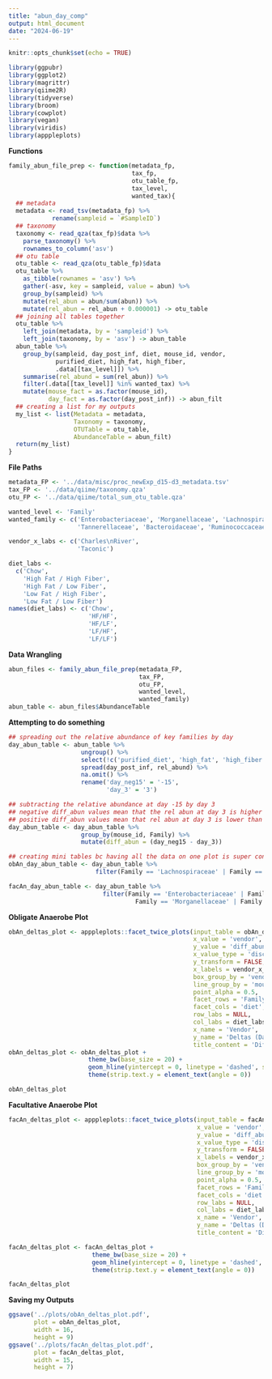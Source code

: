 ```yaml
---
title: "abun_day_comp"
output: html_document
date: "2024-06-19"
---
```


```r
knitr::opts_chunk$set(echo = TRUE)
```

```r
library(ggpubr)
library(ggplot2)
library(magrittr)
library(qiime2R)
library(tidyverse)
library(broom)
library(cowplot)
library(vegan)
library(viridis)
library(apppleplots)
```

**Functions**
```r
family_abun_file_prep <- function(metadata_fp,
                                  tax_fp,
                                  otu_table_fp,
                                  tax_level,
                                  wanted_tax){
  ## metadata
  metadata <- read_tsv(metadata_fp) %>% 
            rename(sampleid = `#SampleID`)
  ## taxonomy
  taxonomy <- read_qza(tax_fp)$data %>% 
    parse_taxonomy() %>% 
    rownames_to_column('asv')
  ## otu table 
  otu_table <- read_qza(otu_table_fp)$data
  otu_table %>% 
    as_tibble(rownames = 'asv') %>% 
    gather(-asv, key = sampleid, value = abun) %>% 
    group_by(sampleid) %>% 
    mutate(rel_abun = abun/sum(abun)) %>% 
    mutate(rel_abun = rel_abun + 0.000001) -> otu_table
  ## joining all tables together 
  otu_table %>% 
    left_join(metadata, by = 'sampleid') %>% 
    left_join(taxonomy, by = 'asv') -> abun_table
  abun_table %>% 
    group_by(sampleid, day_post_inf, diet, mouse_id, vendor,
             purified_diet, high_fat, high_fiber, 
             .data[[tax_level]]) %>% 
    summarise(rel_abund = sum(rel_abun)) %>% 
    filter(.data[[tax_level]] %in% wanted_tax) %>% 
    mutate(mouse_fact = as.factor(mouse_id),
           day_fact = as.factor(day_post_inf)) -> abun_filt
  ## creating a list for my outputs
  my_list <- list(Metadata = metadata,
                  Taxonomy = taxonomy,
                  OTUTable = otu_table,
                  AbundanceTable = abun_filt)
  return(my_list)
}
```

**File Paths**
```r
metadata_FP <- '../data/misc/proc_newExp_d15-d3_metadata.tsv'
tax_FP <- '../data/qiime/taxonomy.qza'
otu_FP <- '../data/qiime/total_sum_otu_table.qza'

wanted_level <- 'Family'
wanted_family <- c('Enterobacteriaceae', 'Morganellaceae', 'Lachnospiraceae', 'Enterococcaceae',
                   'Tannerellaceae', 'Bacteroidaceae', 'Ruminococcaceae', 'Peptostreptococcaceae')

vendor_x_labs <- c('Charles\nRiver',
                   'Taconic')

diet_labs <- 
  c('Chow', 
    'High Fat / High Fiber', 
    'High Fat / Low Fiber', 
    'Low Fat / High Fiber', 
    'Low Fat / Low Fiber')
names(diet_labs) <- c('Chow', 
                      'HF/HF', 
                      'HF/LF', 
                      'LF/HF', 
                      'LF/LF')
```

**Data Wrangling**
```r
abun_files <- family_abun_file_prep(metadata_FP,
                                    tax_FP,
                                    otu_FP,
                                    wanted_level,
                                    wanted_family)
abun_table <- abun_files$AbundanceTable
```

**Attempting to do something**
```r
## spreading out the relative abundance of key families by day 
day_abun_table <- abun_table %>% 
                    ungroup() %>% 
                    select(!c('purified_diet', 'high_fat', 'high_fiber', 'mouse_fact', 'day_fact', 'sampleid')) %>% 
                    spread(day_post_inf, rel_abund) %>% 
                    na.omit() %>% 
                    rename('day_neg15' = '-15',
                           'day_3' = '3')

## subtracting the relative abundance at day -15 by day 3
## negative diff_abun values mean that the rel abun at day 3 is higher than day -15
## positive diff_abun values mean that rel abun at day 3 is lower than day -15
day_abun_table <- day_abun_table %>% 
                    group_by(mouse_id, Family) %>% 
                    mutate(diff_abun = (day_neg15 - day_3))

## creating mini tables bc having all the data on one plot is super confusing 
obAn_day_abun_table <- day_abun_table %>% 
                        filter(Family == 'Lachnospiraceae' | Family == 'Ruminococcaceae' | Family == 'Bacteroidaceae' | Family == 'Tannerellaceae' | Family == 'Peptostreptococcaceae')

facAn_day_abun_table <- day_abun_table %>% 
                          filter(Family == 'Enterobacteriaceae' | Family == 'Enterococcaceae' | 
                                   Family == 'Morganellaceae' | Family == 'Lactobacillaceae')
```

**Obligate Anaerobe Plot**
```r
obAn_deltas_plot <- apppleplots::facet_twice_plots(input_table = obAn_day_abun_table,
                                                   x_value = 'vendor',
                                                   y_value = 'diff_abun',
                                                   x_value_type = 'discrete',
                                                   y_transform = FALSE,
                                                   x_labels = vendor_x_labs,
                                                   box_group_by = 'vendor',
                                                   line_group_by = 'mouse_id',
                                                   point_alpha = 0.5,
                                                   facet_rows = 'Family',
                                                   facet_cols = 'diet',
                                                   row_labs = NULL,
                                                   col_labs = diet_labs,
                                                   x_name = 'Vendor',
                                                   y_name = 'Deltas (Day -15 - Day 3)',
                                                   title_content = 'Difference in Obligate Anaerobe Relative Abundance')
obAn_deltas_plot <- obAn_deltas_plot +
                      theme_bw(base_size = 20) +
                      geom_hline(yintercept = 0, linetype = 'dashed', size = 0.5, color = 'blue') +
                      theme(strip.text.y = element_text(angle = 0)) 

obAn_deltas_plot
```
**Facultative Anaerobe Plot**
```r
facAn_deltas_plot <- apppleplots::facet_twice_plots(input_table = facAn_day_abun_table,
                                                    x_value = 'vendor',
                                                    y_value = 'diff_abun',
                                                    x_value_type = 'discrete',
                                                    y_transform = FALSE,
                                                    x_labels = vendor_x_labs,
                                                    box_group_by = 'vendor',
                                                    line_group_by = 'mouse_id',
                                                    point_alpha = 0.5,
                                                    facet_rows = 'Family',
                                                    facet_cols = 'diet',
                                                    row_labs = NULL,
                                                    col_labs = diet_labs,
                                                    x_name = 'Vendor',
                                                    y_name = 'Deltas (Day -15 - Day 3)',
                                                    title_content = 'Difference in Facultative Anaerobe Relative Abundance')

facAn_deltas_plot <- facAn_deltas_plot +
                       theme_bw(base_size = 20) +
                       geom_hline(yintercept = 0, linetype = 'dashed', size = 0.5, color = 'blue') +
                       theme(strip.text.y = element_text(angle = 0)) 

facAn_deltas_plot
```
**Saving my Outputs**
```r
ggsave('../plots/obAn_deltas_plot.pdf',
       plot = obAn_deltas_plot,
       width = 16,
       height = 9)
ggsave('../plots/facAn_deltas_plot.pdf',
       plot = facAn_deltas_plot,
       width = 15,
       height = 7)
```

